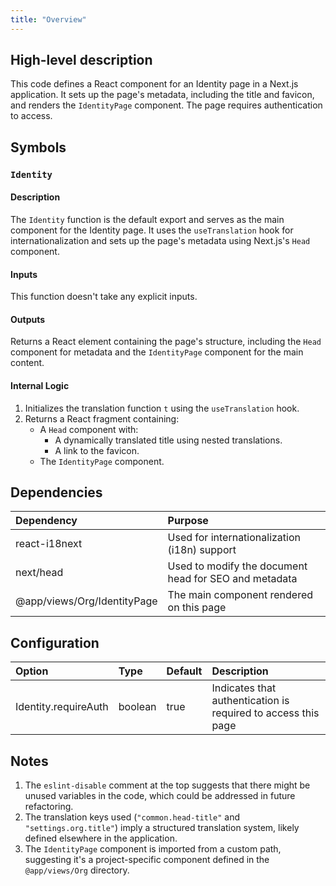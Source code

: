 ```yaml
---
title: "Overview"
---
```


## High-level description
This code defines a React component for an Identity page in a Next.js application. It sets up the page's metadata, including the title and favicon, and renders the `IdentityPage` component. The page requires authentication to access.

## Symbols

### `Identity`
#### Description
The `Identity` function is the default export and serves as the main component for the Identity page. It uses the `useTranslation` hook for internationalization and sets up the page's metadata using Next.js's `Head` component.

#### Inputs
This function doesn't take any explicit inputs.

#### Outputs
Returns a React element containing the page's structure, including the `Head` component for metadata and the `IdentityPage` component for the main content.

#### Internal Logic
1. Initializes the translation function `t` using the `useTranslation` hook.
2. Returns a React fragment containing:
   - A `Head` component with:
     - A dynamically translated title using nested translations.
     - A link to the favicon.
   - The `IdentityPage` component.

## Dependencies
| Dependency | Purpose |
|:-----------|:--------|
| react-i18next | Used for internationalization (i18n) support |
| next/head | Used to modify the document head for SEO and metadata |
| @app/views/Org/IdentityPage | The main component rendered on this page |

## Configuration
| Option | Type | Default | Description |
|:-------|:-----|:--------|:------------|
| Identity.requireAuth | boolean | true | Indicates that authentication is required to access this page |

## Notes
1. The `eslint-disable` comment at the top suggests that there might be unused variables in the code, which could be addressed in future refactoring.
2. The translation keys used (`"common.head-title"` and `"settings.org.title"`) imply a structured translation system, likely defined elsewhere in the application.
3. The `IdentityPage` component is imported from a custom path, suggesting it's a project-specific component defined in the `@app/views/Org` directory.